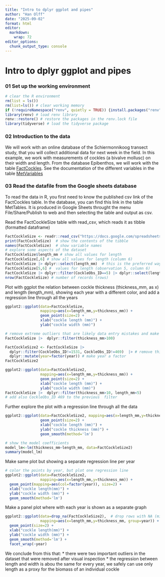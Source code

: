 ```yaml
---
title: "Intro to dplyr ggplot and pipes"
author: "Han Olff"
date: "2025-09-02"
format: html
editor: 
  markdown: 
    wrap: 72
editor_options: 
  chunk_output_type: console
---
```


# Intro to dplyr ggplot and pipes

### 01 Set up the working environment

```r
# clear the R environment
rm(list = ls())
rm(list=ls()) # clear working memory
if (!requireNamespace("renv", quietly = TRUE)) {install.packages("renv")}
library(renv) # load renv library
renv::restore() # restore the packages in the renv.lock file
library(tidyverse) # load the tidyverse package

```

### 02 Introduction to the data

We will work with an online database of the Schiermonnikoog transect
study, that you will collect additional data for next week in the field.
In this example, we work with measurements of cockles (a bivalve
mollusc) on their width and length. From the database Epibenthos, we
will work with the table
[FactCockles](https://docs.google.com/spreadsheets/d/1E1vUWAHhse7fhjBf94Kiog3Rsj7IkMuFtP-BTQX2oI8/edit?gid=1538766002#gid=1538766002).
See the documentation of the different variables in the table
[MetVariables](https://docs.google.com/spreadsheets/d/1E1vUWAHhse7fhjBf94Kiog3Rsj7IkMuFtP-BTQX2oI8/edit?gid=1290622213#gid=1290622213)

### 03 Read the datafile from the Google sheets database

To read the data in R, you first need to know the published csv link of
the FactCockles table. In the database, you can find this link in the
table MetTables. It is produced in Google Sheets throught the menu
File/Share/Publish to web and then selecting the table and output as
csv.

Read the FactCockleSize table with read_csv, which reads it as tibble
(formatted dataframe)

```r
FactCockleSize <- readr::read_csv("https://docs.google.com/spreadsheets/d/e/2PACX-1vSpormjGiM4uWMTIZYm9Upt5j1Ige_Wu9CrhGGdvjXwxmHP2R6S7JDyEmiGTn3fXihl5s5yBn_sdo8h/pub?gid=1538766002&single=true&output=csv")
print(FactCockleSize)  # show the contents of the tibble
names(FactCockleSize)  # show variable names
# explore some aspects of the dataset
FactCockleSize$length_mm # show all values for length
FactCockleSize[,6] # show all values for length (column 6)
FactCockleSize |> dplyr::select(length_mm)  # this is the preferred way!
FactCockleSize[5,6] #  values for length (observation 5, column 6)
FactCockleSize |> dplyr::filter(CockleObs_ID==5) |> dplyr::select(length_mm)   # this is the preferred way!
nrow(FactCockleSize) # number of records (rows)
```

Plot with ggplot the relation between cockle thickness (thickness_mm, as
x) and length (length_mm), showing each year with a different color, and
add a regression line through all the years

```r
ggplot2::ggplot(data=FactCockleSize,
                mapping=aes(x=length_mm,y=thickness_mm)) +
                geom_point(size=2) +
                xlab("cockle length (mm)") +
                ylab("cockle width (mm)")

# remove extreme outliers that are likely data entry mistakes and make the plot again
FactCockleSize |>  dplyr::filter(thickness_mm>100) 

FactCockleSize2 <- FactCockleSize |>
  dplyr::filter(CockleObs_ID!=1531, CockleObs_ID!=469)  |> # remove this outlier
  dplyr::mutate(year=factor(year)) # make year a factor
FactCockleSize2

ggplot2::ggplot(data=FactCockleSize2,
                mapping=aes(x=length_mm,y=thickness_mm)) +
                geom_point(size=2) +
                xlab("cockle length (mm)") +
                ylab("cockle width (mm)")
FactCockleSize |>  dplyr::filter(thickness_mm>10, length_mm<5) 
# add also CockleObs_ID 469 to the previous  filter

```

Further explore the plot with a regression line through all the data

```r
ggplot2::ggplot(data=FactCockleSize2, mapping=aes(x=length_mm,y=thickness_mm)) +
                geom_point(size=2) +
                xlab("cockle length (mm)") +
                ylab("cockle thickness (mm)") +
                geom_smooth(method='lm')

# show the model coefficients
model_lm<-lm(thickness_mm~length_mm, data=FactCockleSize2)
summary(model_lm)
```

Make same plot but showing a separate regression line per year

```r
# color the points by year, but plot one regression line
ggplot2::ggplot(data=FactCockleSize2,
                mapping=aes(x=length_mm,y=thickness_mm)) +
  geom_point(mapping=aes(col=factor(year)), size=2) +
  xlab("cockle length(mm)") +
  ylab("cockle width (mm)") +
  geom_smooth(method='lm')
```

Make a panel plot where with each year is shown as a separate graph

```r
ggplot2::ggplot(data=drop_na(FactCockleSize2),  # drop rows with NA (missing values)
                mapping=aes(x=length_mm,y=thickness_mm, group=year)) +
  geom_point(size=2) +
  xlab("cockle length(mm)") +
  ylab("cockle width (mm)") +
  geom_smooth(method='lm') +
  facet_wrap(~year)
```

We conclude from this that: \* there were two important outliers in the
dataset that were removed after visual inspection \* the regression
between length and width is abou the same for every year, we safely can
use only length as a proxy for the biomass of an individual cockle
